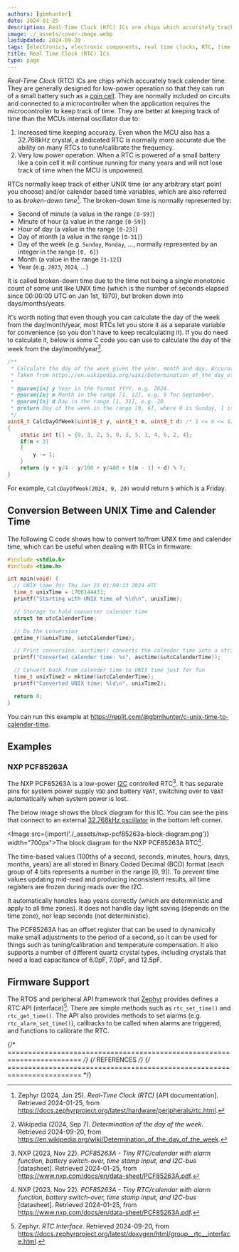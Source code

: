 ```yaml
---
authors: [gbmhunter]
date: 2024-01-25
description: Real-Time Clock (RTC) ICs are chips which accurately track calender time. They are generally designed for low-power operation so that they can run of a small battery such as a coin cell. They are normally included on circuits and connected to a microcontroller when the application requires the microcontroller to keep track of time.
image: ./_assets/cover-image.webp
lastUpdated: 2024-09-20
tags: [electronics, electronic components, real time clocks, RTC, time keeping, calender time, UNIX time, broken-down time, Zephyr]
title: Real Time Clock (RTC) ICs
type: page
---
```


_Real-Time Clock_ (RTC) ICs are chips which accurately track calender time. They are generally designed for low-power operation so that they can run of a small battery such as a [coin cell](/electronics/components/batteries/coin-cells/). They are normally included on circuits and connected to a microcontroller when the application requires the microcontroller to keep track of time. They are better at keeping track of time than the MCUs internal oscillator due to:

1. Increased time keeping accuracy. Even when the MCU also has a 32.768kHz crystal, a dedicated RTC is normally more accurate due the ability on many RTCs to tune/calibrate the frequency.
1. Very low power operation. When a RTC is powered of a small battery like a coin cell it will continue running for many years and will not lose track of time when the MCU is unpowered.

RTCs normally keep track of either UNIX time (or any arbitrary start point you choose) and/or calender based time variables, which are also referred to as _broken-down time_[^zephyr-peripherals-rtc]. The broken-down time is normally represented by:

* Second of minute (a value in the range `[0-59]`)
* Minute of hour (a value in the range `[0-59]`)
* Hour of day (a value in the range `[0-23]`)
* Day of month (a value in the range `[0-31]`)
* Day of the week (e.g. `Sunday`, `Monday`, ..., normally represented by an integer in the range `[0, 6]`)
* Month (a value in the range `[1-12]`)
* Year (e.g. `2023`, `2024`, ...)

It is called broken-down time due to the time not being a single monotonic count of some unit like UNIX time (which is the number of seconds elapsed since 00:00:00 UTC on Jan 1st, 1970), but broken down into days/months/years.

It's worth noting that even though you can calculate the day of the week from the day/month/year, most RTCs let you store it as a separate variable for convenience (so you don't have to keep recalculating it). If you do need to calculate it, below is some C code you can use to calculate the day of the week from the day/month/year[^wikipedia-determination-of-the-day-of-the-week].

```c
/**
 * Calculate the day of the week given the year, month and day. Accurate for any Gregorian date.
 * Taken from https://en.wikipedia.org/wiki/Determination_of_the_day_of_the_week.
 *
 * @param[in] y Year in the format YYYY, e.g. 2024. 
 * @param[in] m Month in the range [1, 12], e.g. 9 for September.
 * @param[in] d Day in the range [1, 31], e.g. 20.
 * @return Day of the week in the range [0, 6], where 0 is Sunday, 1 is Monday, etc.
 */
uint8_t CalcDayOfWeek(uint16_t y, uint8_t m, uint8_t d)	/* 1 <= m <= 12, y > 1752 (in the U.K.) */
{
    static int t[] = {0, 3, 2, 5, 0, 3, 5, 1, 4, 6, 2, 4};
    if(m < 3)
    {
        y -= 1;
    }
    return (y + y/4 - y/100 + y/400 + t[m - 1] + d) % 7;
}
```

For example, `CalcDayOfWeek(2024, 9, 20)` would return `5` which is a Friday.

## Conversion Between UNIX Time and Calender Time

The following C code shows how to convert to/from UNIX time and calender time, which can be useful when dealing with RTCs in firmware:

```c
#include <stdio.h>
#include <time.h>

int main(void) {
  // UNIX time for Thu Jan 25 01:00:33 2024 UTC
  time_t unixTime = 1706144433;
  printf("Starting with UNIX time of %ld\n", unixTime);

  // Storage to hold converter calender time
  struct tm utcCalenderTime;

  // Do the conversion
  gmtime_r(&unixTime, &utcCalenderTime);

  // Print conversion. asctime() converts the calender time into a string for us
  printf("Converted calender time: %s", asctime(&utcCalenderTime));

  // Convert back from calender time to UNIX time just for fun
  time_t unixTime2 = mktime(&utcCalenderTime);
  printf("Converted UNIX time: %ld\n", unixTime2);

  return 0;
}
```

You can run this example at https://replit.com/@gbmhunter/c-unix-time-to-calender-time.

## Examples

### NXP PCF85263A

The NXP PCF85263A is a low-power [I2C](/electronics/communication-protocols/i2c-communication-protocol/) controlled RTC[^nxp-pcf85263a-rtc-ds]. It has separate pins for system power supply `VDD` and battery `VBAT`, switching over to `VBAT` automatically when system power is lost.

The below image shows the block diagram for this IC. You can see the pins that connect to an external [32.768kHz oscillator](/electronics/components/crystals/#32678khz-crystals) in the bottom left corner.

<Image src={import('./_assets/nxp-pcf85263a-block-diagram.png')} width="700px">The block diagram for the NXP PCF85263A RTC[^nxp-pcf85263a-rtc-ds].</Image>

The time-based values (100ths of a second, seconds, minutes, hours, days, months, years) are all stored in Binary Coded Decimal (BCD) format (each group of 4 bits represents a number in the range [0, 9]). To prevent time values updating mid-read and producing inconsistent results, all time registers are frozen during reads over the I2C.

It automatically handles leap years correctly (which are deterministic and apply to all time zones). It does not handle day light saving (depends on the time zone), nor leap seconds (not deterministic).

The PCF85263A has an offset register that can be used to dynamically make small adjustments to the period of a second, so it can be used for things such as tuning/calibration and temperature compensation. It also supports a number of different quartz crystal types, including crystals that need a load capacitance of 6.0pF, 7.0pF, and 12.5pF.

## Firmware Support

The RTOS and peripheral API framework that [Zephyr](/programming/operating-systems/zephyr/) provides defines a RTC API (interface)[^zephyr-rtc-interface]. There are simple methods such as `rtc_set_time()` and `rtc_get_time()`. The API also provides methods to set alarms (e.g. `	rtc_alarm_set_time()`), callbacks to be called when alarms are triggered, and functions to calibrate the RTC.

{/* ======================================================================== */}
{/* REFERENCES */}
{/* ======================================================================== */}

[^nxp-pcf85263a-rtc-ds]: NXP (2023, Nov 22). _PCF85263A - Tiny RTC/calendar with alarm function, battery switch-over, time stamp input, and I2C-bus_ [datasheet]. Retrieved 2024-01-25, from https://www.nxp.com/docs/en/data-sheet/PCF85263A.pdf.
[^zephyr-peripherals-rtc]: Zephyr (2024, Jan 25). _Real-Time Clock (RTC)_ [API documentation]. Retrieved 2024-01-25, from https://docs.zephyrproject.org/latest/hardware/peripherals/rtc.html.
[^wikipedia-determination-of-the-day-of-the-week]: Wikipedia (2024, Sep 7). _Determination of the day of the week_. Retrieved 2024-09-20, from https://en.wikipedia.org/wiki/Determination_of_the_day_of_the_week.
[^zephyr-rtc-interface]: Zephyr. _RTC Interface_. Retrieved 2024-09-20, from https://docs.zephyrproject.org/latest/doxygen/html/group__rtc__interface.html.
